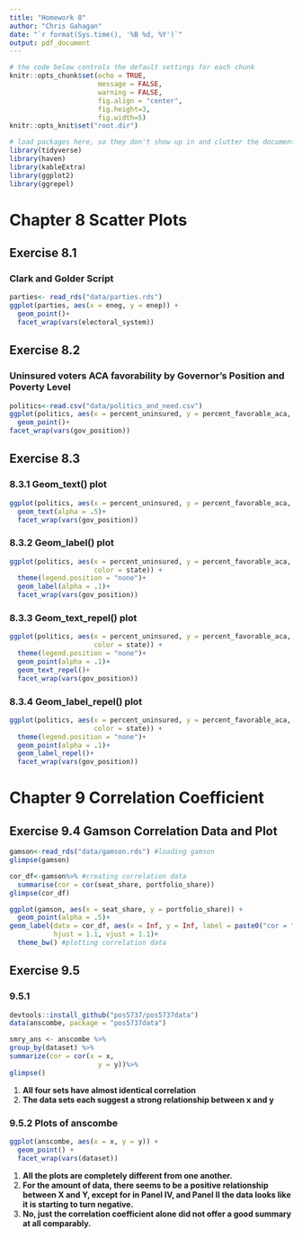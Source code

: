 ```yaml
---
title: "Homework 8"
author: "Chris Gahagan"
date: "`r format(Sys.time(), '%B %d, %Y')`"
output: pdf_document
---
```


```r
# the code below controls the default settings for each chunk
knitr::opts_chunk$set(echo = TRUE, 
                      message = FALSE, 
                      warning = FALSE, 
                      fig.align = "center", 
                      fig.height=3, 
                      fig.width=5)
knitr::opts_knit$set("root.dir")

# load packages here, so they don't show up in and clutter the document
library(tidyverse)
library(haven)
library(kableExtra)
library(ggplot2)
library(ggrepel)
```

# Chapter 8 Scatter Plots
## Exercise 8.1
### Clark and Golder Script
```r
parties<- read_rds("data/parties.rds") 
ggplot(parties, aes(x = eneg, y = enep)) + 
  geom_point()+
  facet_wrap(vars(electoral_system))
```

## Exercise 8.2
### Uninsured voters ACA favorability by Governor's Position and Poverty Level
```r
politics<-read.csv("data/politics_and_need.csv")
ggplot(politics, aes(x = percent_uninsured, y = percent_favorable_aca, color = percent_poverty)) + 
  geom_point()+
facet_wrap(vars(gov_position))
```

## Exercise 8.3
### 8.3.1 Geom_text() plot
```r
ggplot(politics, aes(x = percent_uninsured, y = percent_favorable_aca, label = state_abbr)) + 
  geom_text(alpha = .5)+
  facet_wrap(vars(gov_position))
```

### 8.3.2 Geom_label() plot
```r
ggplot(politics, aes(x = percent_uninsured, y = percent_favorable_aca, label = state_abbr, 
                     color = state)) + 
  theme(legend.position = "none")+
  geom_label(alpha = .1)+
  facet_wrap(vars(gov_position))
```
### 8.3.3 Geom_text_repel() plot
```r
ggplot(politics, aes(x = percent_uninsured, y = percent_favorable_aca, label = state_abbr,
                     color = state)) + 
  theme(legend.position = "none")+
  geom_point(alpha = .1)+
  geom_text_repel()+
  facet_wrap(vars(gov_position))
```
### 8.3.4 Geom_label_repel() plot
```r
ggplot(politics, aes(x = percent_uninsured, y = percent_favorable_aca, label = state_abbr, 
                     color = state)) + 
  theme(legend.position = "none")+
  geom_point(alpha = .1)+
  geom_label_repel()+
  facet_wrap(vars(gov_position))
```

# Chapter 9 Correlation Coefficient
## Exercise 9.4 Gamson Correlation Data and Plot
```r
gamson<-read_rds("data/gamson.rds") #loading gamson
glimpse(gamson)

cor_df<-gamson%>% #creating correlation data
  summarise(cor = cor(seat_share, portfolio_share))
glimpse(cor_df)

ggplot(gamson, aes(x = seat_share, y = portfolio_share)) + 
  geom_point(alpha = .5)+
geom_label(data = cor_df, aes(x = Inf, y = Inf, label = paste0("cor = ", round(cor, 2))),
           hjust = 1.1, vjust = 1.1)+
  theme_bw() #plotting correlation data
```

## Exercise 9.5
### 9.5.1 

```r
devtools::install_github("pos5737/pos5737data")
data(anscombe, package = "pos5737data")

smry_ans <- anscombe %>%
group_by(dataset) %>%
summarize(cor = cor(x = x, 
                      y = y))%>%
glimpse()
```
1. **All four sets have almost identical correlation**
1. **The data sets each suggest a strong relationship between x and y**

### 9.5.2 Plots of anscombe
```r
ggplot(anscombe, aes(x = x, y = y)) + 
  geom_point() + 
  facet_wrap(vars(dataset))
```
1. **All the plots are completely different from one another.**
1. **For the amount of data, there seems to be a positive relationship between X and Y, except for in Panel IV, and Panel II the data looks like it is starting to turn negative.**
1. **No, just the correlation coefficient alone did not offer a good summary at all comparably.**
